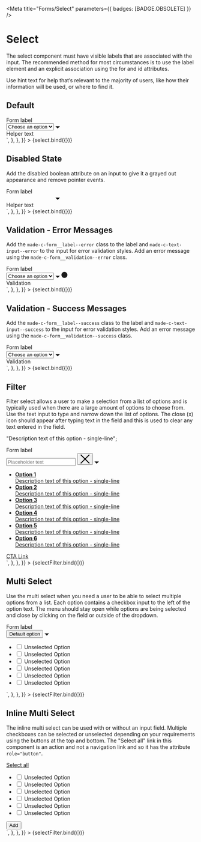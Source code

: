 
<Meta title="Forms/Select" parameters={{ badges: [BADGE.OBSOLETE] }} />


# Select

The select component must have visible labels that are associated with the input.
The recommended method for most circumstances is to use the label element and an explicit association using the for and id attributes.

Use hint text for help that’s relevant to the majority of users, like how their information will be used, or where to find it.

## Default

<Canvas>
  <Story
    name="Default"
    argTypes={{
      label: {
        name: "Label",
      },
      options: {
        name: "Options",
        control: {
          type: "array",
        },
      },
      helperText: {
        name: "Helper Text",
      },
      validationText: {
        name: "Validation Text",
      },
      state: {
        name: "State",
        control: {
          type: "radio",
          options: ["default", "disabled", "error", "success"],
        },
      },
    }}
    args={{
      name: "default",
      label: "Form label",
      options: ["Choose an option", "Option 1", "Option 2", "Option 3"],
      helperText: "Helper Text",
      validationText: "Validation Text",
      state: "default",
    }}
    parameters={{
      controls: {
        exclude: ["name"],
      },
      docs: {
        source: {
          code: `
<div class="made-c-form__element">
	<label for="default" class="made-c-form__label">
		Form label
	</label>
	<div class="made-c-select__wrapper">
		<select id="default" class="made-c-select">
			<option value="placeholder-item" disabled="" hidden="" selected="">
				Choose an option
			</option>
			<option class="" value="option-1">
				Option 1
			</option>
			<option class="" value="option-2">
				Option 2
			</option>
			<option class="" value="option-3">
				Option 3
			</option>
		</select>
		<svg width="12" class="made-c-select__arrow" height="6" viewBox="0 0 12 6" xmlns="http://www.w3.org/2000/svg">
			<title>arrow</title>
			<path d="M6 6L0 0h12z" fill="currentColor" fill-rule="evenodd" />
		</svg>
	</div>
	<div class="made-c-form__hint">Helper text</div>
</div>`,
        },
      },
    }}
  >
    {select.bind({})}
  </Story>
</Canvas>

## Disabled State

Add the disabled boolean attribute on an input to give it a grayed out appearance and remove pointer events.

<Canvas>
  <Story
    name="Disabled State"
    argTypes={{
      label: {
        name: "Label",
      },
      options: {
        name: "Options",
        control: {
          type: "array",
        },
      },
      helperText: {
        name: "Helper Text",
      },
      validationText: {
        name: "Validation Text",
      },
      state: {
        name: "State",
        control: {
          type: "radio",
          options: ["default", "disabled", "error", "success"],
        },
      },
    }}
    args={{
      name: "disabled-state",
      label: "Form label",
      options: ["Choose an option", "Option 1", "Option 2", "Option 3"],
      helperText: "Helper Text",
      validationText: "Validation Text",
      state: "disabled",
    }}
    parameters={{
      controls: {
        exclude: ["name"],
      },
      docs: {
        source: {
          code: `
<div class="made-c-form__element">
	<label for="disabled-state" class="made-c-form__label">
		Form label
	</label>
	<div class="made-c-select__wrapper">
		<select id="disabled-state" class="made-c-select" disabled>
			<option
				class=""
				value="placeholder-item"
				disabled=""
				hidden=""
				selected=""
			>
				Choose an option
			</option>
			<option class="" value="option-1">
				Option 1
			</option>
			<option class="" value="option-2">
				Option 2
			</option>
			<option class="" value="option-3">
				Option 3
			</option>
		</select>
		<svg
			width="12"
			class="made-c-select__arrow"
			height="6"
			viewBox="0 0 12 6"
			xmlns="http://www.w3.org/2000/svg"
		>
			<title>arrow</title>
			<path
				d="M6 6L0 0h12z"
				fill="var(--made-color-action-text-disabled)"
				fill-rule="evenodd"
			/>
		</svg>
	</div>
	<div class="made-c-form__hint">Helper text</div>
</div>`,
        },
      },
    }}
  >
    {select.bind({})}
  </Story>
</Canvas>

## Validation - Error Messages

Add the `made-c-form__label--error` class to the label and `made-c-text-input--error` to the input for error validation styles.
Add an error message using the `made-c-form__validation--error` class.

<Canvas>
  <Story
    name="Error State"
    argTypes={{
      label: {
        name: "Label",
      },
      options: {
        name: "Options",
        control: {
          type: "array",
        },
      },
      helperText: {
        name: "Helper Text",
      },
      validationText: {
        name: "Validation Text",
      },
      state: {
        name: "State",
        control: {
          type: "radio",
          options: ["default", "disabled", "error", "success"],
        },
      },
    }}
    args={{
      name: "error-state",
      label: "Form label",
      options: ["Choose an option", "Option 1", "Option 2", "Option 3"],
      helperText: "Helper Text",
      validationText: "Validation",
      state: "error",
    }}
    parameters={{
      controls: {
        exclude: ["name", "isDisabled"],
      },
      docs: {
        source: {
          code: `
<div class="made-c-form__element">
	<label for="error-state" class="made-c-form__label made-c-form__label--error">
		Form label
	</label>
	<div class="made-c-select__wrapper">
		<select id="error-state" class="made-c-select made-c-select--error">
			<option value="placeholder-item" disabled="" hidden="" selected="">
				Choose an option
			</option>
			<option class="" value="option-1">
				Option 1
			</option>
			<option class="" value="option-2">
				Option 2
			</option>
			<option class="" value="option-3">
				Option 3
			</option>
		</select>
		<svg width="12" class="made-c-select__arrow" height="6" viewBox="0 0 12 6" xmlns="http://www.w3.org/2000/svg">
			<title>arrow</title>
			<path d="M6 6L0 0h12z" fill="currentColor" fill-rule="evenodd" />
		</svg>
		<svg class="made-c-select__icon" width="16" height="16" viewBox="0 0 16 16" class="made-c-select__icon">
			<title>information icon</title>
			<g fill="currentColor" fill-rule="evenodd">
				<circle fill="var(--made-color-feedback-background-error)" cx="8" cy="8" r="8" />
				<path d="M8.497 13H7.388V6.182h1.109V13zM7.942 3c.109 0 .211.02.307.058a.72.72 0 01.248.162.82.82 0 01.166.244.723.723 0 01.063.3c0 .11-.021.21-.063.302a.748.748 0 01-.414.396.818.818 0 01-.307.057.762.762 0 01-.554-.216.723.723 0 01-.221-.54A.756.756 0 017.943 3z" fill="var(--made-color-feedback-text-on-error)" />
			</g>
		</svg>
	</div>
	<div class="made-c-form__validation--error">Validation</div>
</div>`,
        },
      },
    }}
  >
    {select.bind({})}
  </Story>
</Canvas>

## Validation - Success Messages

Add the `made-c-form__label--success` class to the label and `made-c-text-input--success` to the input for error validation styles.
Add an error message using the `made-c-form__validation--success` class.

<Canvas>
  <Story
    name="Success State"
    argTypes={{
      label: {
        name: "Label",
      },
      options: {
        name: "Options",
        control: {
          type: "array",
        },
      },
      helperText: {
        name: "Helper Text",
      },
      validationText: {
        name: "Validation Text",
      },
      state: {
        name: "State",
        control: {
          type: "radio",
          options: ["default", "disabled", "error", "success"],
        },
      },
    }}
    args={{
      name: "success-state",
      label: "Form label",
      options: ["Choose an option", "Option 1", "Option 2", "Option 3"],
      helperText: "Helper Text",
      validationText: "Validation",
      state: "success",
    }}
    parameters={{
      controls: {
        exclude: ["name", "isDisabled"],
      },
      docs: {
        source: {
          code: `
<div class="made-c-form__element">
	<label for="success-state" class="made-c-form__label">
		Form label
	</label>
	<div class="made-c-select__wrapper">
		<select id="success-state" class="made-c-select made-c-select--success">
			<option value="placeholder-item" disabled="" hidden="" selected="">
				Choose an option
			</option>
			<option class="" value="option-1">
				Option 1
			</option>
			<option class="" value="option-2">
				Option 2
			</option>
			<option class="" value="option-3">
				Option 3
			</option>
		</select>
		<svg width="12" class="made-c-select__arrow" height="6" viewBox="0 0 12 6" xmlns="http://www.w3.org/2000/svg">
			<title>arrow</title>
			<path d="M6 6L0 0h12z" fill="currentColor" fill-rule="evenodd" />
		</svg>
		<svg width="16" height="16" viewBox="0 0 16 16" class="made-c-select__icon">
			<title>Success</title>
			<g fill="none" fill-rule="evenodd">
				<path d="M8 0a8 8 0 00-8 8 8 8 0 008 8 8 8 0 008-8 8 8 0 00-8-8z" fill="var(--made-color-feedback-background-success)" />
				<path d="M6.178 10.265l-2.37-2.37-.808.8 3.178 3.179L13 5.052l-.802-.802z" fill="var(--made-color-feedback-text-on-success)" />
			</g>
		</svg>
	</div>
	<div class="made-c-form__validation--success">Validation</div>
</div>`,
        },
      },
    }}
  >
    {select.bind({})}
  </Story>
</Canvas>

## Filter

Filter select allows a user to make a selection from a list of options and is typically used when there are a large amount of options to choose from. Use the text input to type and narrow down the list of options. The close (x) icon should appear after typing text in the field and this is used to clear any text entered in the field.

  "Description text of this option - single-line";

<Canvas>
  <Story
    name="Filter"
    argTypes={{
      label: {
        name: "Label",
      },
      placeholder: {
        name: "Placeholder",
      },
      options: {
        name: "Options:",
        control: {
          type: "array",
        },
      },
      hasCTA: {
        name: "Call to Action",
      },
      ctaPosition: {
        name: "Call to Action Position",
        control: {
          type: "radio",
          options: ["Top", "Bottom"],
        },
      },
      ctaText: {
        name: "Call to Action Text",
      },
    }}
    args={{
      name: "filter",
      label: "Form label",
      placeholder: "Placeholder text",
      options: {
        "Option 1": filterDescriptions,
        "Option 2": filterDescriptions,
        "Option 3": filterDescriptions,
        "Option 4": filterDescriptions,
        "Option 5": filterDescriptions,
        "Option 6": filterDescriptions,
      },
      hasCTA: true,
      ctaPosition: "Bottom",
      ctaText: "CTA Link",
      state: "filter",
    }}
    parameters={{
      controls: {
        exclude: ["name", "state"],
      },
      docs: {
        source: {
          code: `
		<div class="made-c-form__element">
			<label for="default" class="made-c-form__label">
				Form label
			</label>
			<div class="made-c-text-input__wrapper">
				<input
					type="text"
					id="default"
					name="default"
					class="made-c-text-input made-c-text-input--select-filter made-u-margin-bottom-0-x"
					placeholder="Placeholder text"
				/>
				<button class="made-c-select__button">
					<svg
						width="26"
						height="25"
						viewBox="0 0 26 25"
						xmlns="http://www.w3.org/2000/svg"
						class="made-c-select__icon-clear"
					>
						<title>close</title>
						<path
							d="m23.585.146 1.768 1.768-10.586 10.585 10.586 10.585-1.768 1.768L13 14.266 2.415 24.852.647 23.084 11.233 12.5.647 1.914 2.415.146 13 10.732 23.585.146Z"
							fill="currentColor"
							fill-rule="evenodd"
						/>
					</svg>
				</button>
				<svg
					width="12"
					class="made-c-select__arrow"
					height="6"
					viewBox="0 0 12 6"
					xmlns="http://www.w3.org/2000/svg"
				>
					<title>arrow</title>
					<path
						d="M6 6L0 0h12z"
						fill="currentColor"
						fill-rule="evenodd"
					/>
				</svg>
			</div>
			<div class="made-c-overflow-menu made-c-overflow-menu--form">
				<ul class="made-c-overflow-menu__list made-c-scrollbar">
					<li class="made-c-overflow-menu__item">
						<a
							class="made-c-overflow-menu__link made-c-overflow-menu__link--form"
							href=""
						>
							<div class="made-u-margin-bottom-2-x">
								<strong>Option 1</strong>
							</div>
							<div>
								Description text of this option - single-line
							</div>
						</a>
					</li>
					<li class="made-c-overflow-menu__item">
						<a
							class="made-c-overflow-menu__link made-c-overflow-menu__link--form"
							href=""
						>
							<div class="made-u-margin-bottom-2-x">
								<strong>Option 2</strong>
							</div>
							<div>
								Description text of this option - single-line
							</div>
						</a>
					</li>
					<li class="made-c-overflow-menu__item">
						<a
							class="made-c-overflow-menu__link made-c-overflow-menu__link--form"
							href=""
						>
							<div class="made-u-margin-bottom-2-x">
								<strong>Option 3</strong>
							</div>
							<div>
								Description text of this option - single-line
							</div>
						</a>
					</li>
					<li class="made-c-overflow-menu__item">
						<a
							class="made-c-overflow-menu__link made-c-overflow-menu__link--form"
							href=""
						>
							<div class="made-u-margin-bottom-2-x">
								<strong>Option 4</strong>
							</div>
							<div>
								Description text of this option - single-line
							</div>
						</a>
					</li>
					<li class="made-c-overflow-menu__item">
						<a
							class="made-c-overflow-menu__link made-c-overflow-menu__link--form"
							href=""
						>
							<div class="made-u-margin-bottom-2-x">
								<strong>Option 5</strong>
							</div>
							<div>
								Description text of this option - single-line
							</div>
						</a>
					</li>
					<li class="made-c-overflow-menu__item">
						<a
							class="made-c-overflow-menu__link made-c-overflow-menu__link--form"
							href=""
						>
							<div class="made-u-margin-bottom-2-x">
								<strong>Option 6</strong>
							</div>
							<div>
								Description text of this option - single-line
							</div>
						</a>
					</li>
				</ul>
				<div class="made-c-overflow-menu__cta made-c-overflow-menu__cta--bottom">
					<a href="">CTA Link</a>
				</div>
			</div>
		</div>`,
        },
      },
    }}
  >
    {selectFilter.bind({})}
  </Story>
</Canvas>

## Multi Select

Use the multi select when you need a user to be able to select multiple options from a list. Each option contains a checkbox input to the left of the option text. The menu should stay open while options are being selected and close by clicking on the field or outside of the dropdown.

<Canvas>
  <Story
    name="Multi Select"
    argTypes={{
      label: {
        name: "Label",
      },
      placeholder: {
        name: "Default",
      },
      options: {
        name: "Options:",
        control: {
          type: "array",
        },
      },
    }}
    args={{
      name: "multi-select",
      label: "Form label",
      placeholder: "Default option",
      options: [
        "Unselected Option",
        "Unselected Option",
        "Unselected Option",
        "Unselected Option",
        "Unselected Option",
        "Unselected Option",
      ],
      hasCTA: false,
      ctaText: "",
      state: "multi-select",
    }}
    parameters={{
      controls: {
        exclude: ["name", "hasCTA", "ctaText", "state"],
      },
      docs: {
        source: {
          code: `
<div class="made-c-form__element">
	<label for="default" class="made-c-form__label">
		Form label
	</label>
	<div class="made-c-select__wrapper">
		<button class="made-c-select made-u-text-left made-u-margin-bottom-0-x">
			Default option
		</button>
		<svg
			width="12"
			class="made-c-select__arrow"
			height="6"
			viewBox="0 0 12 6"
			xmlns="http://www.w3.org/2000/svg"
		>
			<title>arrow</title>
			<path
				d="M6 6L0 0h12z"
				fill="currentColor"
				fill-rule="evenodd"
			/>
		</svg>
	</div>
	<div class="made-c-overflow-menu made-c-overflow-menu--form">
		<ul class="made-c-overflow-menu__list made-c-overflow-menu__list--select made-c-scrollbar">
			<li class="made-c-overflow-menu__item">
				<div class="made-c-form__element made-u-width-100">
					<input
						class="made-c-checkbox"
						name="checkbox-01"
						type="checkbox"
						id="checkbox-group-1-1"
						value="1"
					/>
					<label
						class="made-c-overflow-menu__multiselect-item made-c-checkbox__label made-c-overflow-menu__link made-c-overflow-menu__link--left-align"
						for="checkbox-group-1-1"
					>
						Unselected Option
					</label>
				</div>
			</li>
			<li class="made-c-overflow-menu__item">
				<div class="made-c-form__element made-u-width-100">
					<input
						class="made-c-checkbox"
						name="checkbox-01"
						type="checkbox"
						id="checkbox-group-1-2"
						value="1"
					/>
					<label
						class="made-c-overflow-menu__multiselect-item made-c-checkbox__label made-c-overflow-menu__link made-c-overflow-menu__link--left-align"
						for="checkbox-group-1-2"
					>
						Unselected Option
					</label>
				</div>
			</li>
			<li class="made-c-overflow-menu__item">
				<div class="made-c-form__element made-u-width-100">
					<input
						class="made-c-checkbox"
						name="checkbox-01"
						type="checkbox"
						id="checkbox-group-1-3"
						value="1"
					/>
					<label
						class="made-c-overflow-menu__multiselect-item made-c-checkbox__label made-c-overflow-menu__link made-c-overflow-menu__link--left-align"
						for="checkbox-group-1-3"
					>
						Unselected Option
					</label>
				</div>
			</li>
			<li class="made-c-overflow-menu__item">
				<div class="made-c-form__element made-u-width-100">
					<input
						class="made-c-checkbox"
						name="checkbox-01"
						type="checkbox"
						id="checkbox-group-1-4"
						value="1"
					/>
					<label
						class="made-c-overflow-menu__multiselect-item made-c-checkbox__label made-c-overflow-menu__link made-c-overflow-menu__link--left-align"
						for="checkbox-group-1-4"
					>
						Unselected Option
					</label>
				</div>
			</li>
			<li class="made-c-overflow-menu__item">
				<div class="made-c-form__element made-u-width-100">
					<input
						class="made-c-checkbox"
						name="checkbox-01"
						type="checkbox"
						id="checkbox-group-1-5"
						value="1"
					/>
					<label
						class="made-c-overflow-menu__multiselect-item made-c-checkbox__label made-c-overflow-menu__link made-c-overflow-menu__link--left-align"
						for="checkbox-group-1-5"
					>
						Unselected Option
					</label>
				</div>
			</li>
			<li class="made-c-overflow-menu__item">
				<div class="made-c-form__element made-u-width-100">
					<input
						class="made-c-checkbox"
						name="checkbox-01"
						type="checkbox"
						id="checkbox-group-1-6"
						value="1"
					/>
					<label
						class="made-c-overflow-menu__multiselect-item made-c-checkbox__label made-c-overflow-menu__link made-c-overflow-menu__link--left-align"
						for="checkbox-group-1-6"
					>
						Unselected Option
					</label>
				</div>
			</li>
		</ul>
	</div>
</div>`,
        },
      },
    }}
  >
    {selectFilter.bind({})}
  </Story>
</Canvas>

## Inline Multi Select

The inline multi select can be used with or without an input field. Multiple checkboxes can be selected or unselected depending on your requirements using the buttons at the top and bottom. The "Select all" link in this component is an action and not a navigation link and so it has the attribute `role="button"`.

<Canvas>
  <Story
    name="Inline Multi Select"
    argTypes={{
      label: {
        name: "Call to Action Text",
      },
      options: {
        name: "Options:",
        control: {
          type: "array",
        },
      },
      ctaText: {
        name: "Button Text",
      },
    }}
    args={{
      name: "inline-multi-select",
      label: "Select all",
      options: [
        "Unselected Option",
        "Unselected Option",
        "Unselected Option",
        "Unselected Option",
        "Unselected Option",
        "Unselected Option",
      ],
      hasCTA: true,
      ctaText: "Add",
      state: "inline-multi-select",
    }}
    parameters={{
      controls: {
        exclude: ["name", "hasCTA", "ctaText", "state"],
      },
      docs: {
        source: {
          code: `
<div class="made-c-form__element">
	<div class="made-c-overflow-menu made-c-overflow-menu--form">
		<div class="made-c-overflow-menu__cta made-c-overflow-menu__cta--top">
			<a href="" role="button">
				Select all
			</a>
		</div>
		<ul class="made-c-overflow-menu__list made-c-overflow-menu__list--select made-c-scrollbar">
			<li class="made-c-overflow-menu__item">
				<div class="made-c-form__element made-u-width-100">
					<input
						class="made-c-checkbox"
						name="checkbox-02"
						type="checkbox"
						id="checkbox-group-2-1"
						value="1"
					/>
					<label
						class="made-c-overflow-menu__multiselect-item made-c-checkbox__label made-c-overflow-menu__link made-c-overflow-menu__link--left-align"
						for="checkbox-group-2-1"
					>
						Unselected Option
					</label>
				</div>
			</li>
			<li class="made-c-overflow-menu__item">
				<div class="made-c-form__element made-u-width-100">
					<input
						class="made-c-checkbox"
						name="checkbox-02"
						type="checkbox"
						id="checkbox-group-2-2"
						value="1"
					/>
					<label
						class="made-c-overflow-menu__multiselect-item made-c-checkbox__label made-c-overflow-menu__link made-c-overflow-menu__link--left-align"
						for="checkbox-group-2-2"
					>
						Unselected Option
					</label>
				</div>
			</li>
			<li class="made-c-overflow-menu__item">
				<div class="made-c-form__element made-u-width-100">
					<input
						class="made-c-checkbox"
						name="checkbox-02"
						type="checkbox"
						id="checkbox-group-2-3"
						value="1"
					/>
					<label
						class="made-c-overflow-menu__multiselect-item made-c-checkbox__label made-c-overflow-menu__link made-c-overflow-menu__link--left-align"
						for="checkbox-group-2-3"
					>
						Unselected Option
					</label>
				</div>
			</li>
			<li class="made-c-overflow-menu__item">
				<div class="made-c-form__element made-u-width-100">
					<input
						class="made-c-checkbox"
						name="checkbox-02"
						type="checkbox"
						id="checkbox-group-2-4"
						value="1"
					/>
					<label
						class="made-c-overflow-menu__multiselect-item made-c-checkbox__label made-c-overflow-menu__link made-c-overflow-menu__link--left-align"
						for="checkbox-group-2-4"
					>
						Unselected Option
					</label>
				</div>
			</li>
			<li class="made-c-overflow-menu__item">
				<div class="made-c-form__element made-u-width-100">
					<input
						class="made-c-checkbox"
						name="checkbox-02"
						type="checkbox"
						id="checkbox-group-2-5"
						value="1"
					/>
					<label
						class="made-c-overflow-menu__multiselect-item made-c-checkbox__label made-c-overflow-menu__link made-c-overflow-menu__link--left-align"
						for="checkbox-group-2-5"
					>
						Unselected Option
					</label>
				</div>
			</li>
			<li class="made-c-overflow-menu__item">
				<div class="made-c-form__element made-u-width-100">
					<input
						class="made-c-checkbox"
						name="checkbox-02"
						type="checkbox"
						id="checkbox-group-2-6"
						value="1"
					/>
					<label
						class="made-c-overflow-menu__multiselect-item made-c-checkbox__label made-c-overflow-menu__link made-c-overflow-menu__link--left-align"
						for="checkbox-group-2-6"
					>
						Unselected Option
					</label>
				</div>
			</li>
		</ul>
		<div class="made-c-overflow-menu__cta made-c-overflow-menu__cta--bottom">
			<button
				type="button"
				class="made-c-button made-c-button--primary"
			>
				Add
			</button>
		</div>
	</div>
</div>`,
        },
      },
    }}
  >
    {selectFilter.bind({})}
  </Story>
</Canvas>
